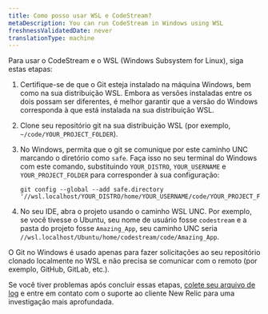 ```yaml
---
title: Como posso usar WSL e CodeStream?
metaDescription: You can run CodeStream in Windows using WSL
freshnessValidatedDate: never
translationType: machine
---
```


Para usar o CodeStream e o WSL (Windows Subsystem for Linux), siga estas etapas:

1. Certifique-se de que o Git esteja instalado na máquina Windows, bem como na sua distribuição WSL. Embora as versões instaladas entre os dois possam ser diferentes, é melhor garantir que a versão do Windows corresponda à que está instalada na sua distribuição WSL.

2. Clone seu repositório git na sua distribuição WSL (por exemplo, `~/code/YOUR_PROJECT_FOLDER`).

3. No Windows, permita que o git se comunique por este caminho UNC marcando o diretório como `safe`. Faça isso no seu terminal do Windows com este comando, substituindo `YOUR_DISTRO`, `YOUR_USERNAME` e `YOUR_PROJECT_FOLDER` para corresponder à sua configuração:

   ```shell
   git config --global --add safe.directory '//wsl.localhost/YOUR_DISTRO/home/YOUR_USERNAME/code/YOUR_PROJECT_FOLDER' 
   ```

4. No seu IDE, abra o projeto usando o caminho WSL UNC. Por exemplo, se você tivesse o Ubuntu, seu nome de usuário fosse `codestream` e a pasta do projeto fosse `Amazing_App`, seu caminho UNC seria `//wsl.localhost/Ubuntu/home/codestream/code/Amazing_App`.

<Callout variant="tip">
  O Git no Windows é usado apenas para fazer solicitações ao seu repositório clonado localmente no WSL e não precisa se comunicar com o remoto (por exemplo, GitHub, GitLab, etc.).
</Callout>

Se você tiver problemas após concluir essas etapas, [colete seu arquivo de log](/docs/codestream/troubleshooting/client-logs) e entre em contato com o suporte ao cliente New Relic para uma investigação mais aprofundada.